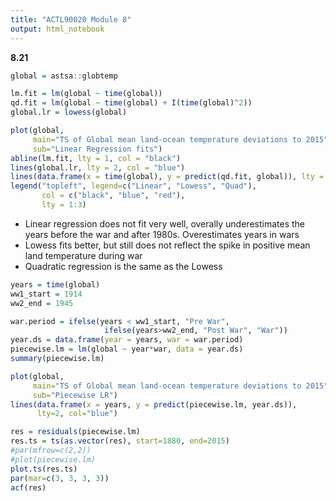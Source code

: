 ```yaml
---
title: "ACTL90020 Module 8"
output: html_notebook
---
```


**8.21**
```r
global = astsa::globtemp

lm.fit = lm(global ~ time(global))
qd.fit = lm(global ~ time(global) + I(time(global)^2))
global.lr = lowess(global)

plot(global,
     main="TS of Global mean land-ocean temperature deviations to 2015",
     sub="Linear Regression fits")
abline(lm.fit, lty = 1, col = "black")
lines(global.lr, lty = 2, col = "blue")
lines(data.frame(x = time(global), y = predict(qd.fit, global)), lty = 3, col="red")
legend("topleft", legend=c("Linear", "Lowess", "Quad"),
       col = c("black", "blue", "red"),
       lty = 1:3)

```
* Linear regression does not fit very well, overally underestimates the 
years before the war and after 1980s. Overestimates years in wars
* Lowess fits better, but still does not reflect the spike in positive
mean land temperature during war
* Quadratic regression is the same as the Lowess


```r
years = time(global)
ww1_start = 1914
ww2_end = 1945

war.period = ifelse(years < ww1_start, "Pre War", 
                     ifelse(years>ww2_end, "Post War", "War"))
year.ds = data.frame(year = years, war = war.period)
piecewise.lm = lm(global ~ year*war, data = year.ds)
summary(piecewise.lm)

plot(global,
     main="TS of Global mean land-ocean temperature deviations to 2015",
     sub="Piecewise LR")
lines(data.frame(x = years, y = predict(piecewise.lm, year.ds)), 
      lty=2, col="blue")

res = residuals(piecewise.lm)
res.ts = ts(as.vector(res), start=1880, end=2015)
#par(mfrow=c(2,2))
#plot(piecewise.lm)
plot.ts(res.ts)
par(mar=c(3, 3, 3, 3))
acf(res)

```

